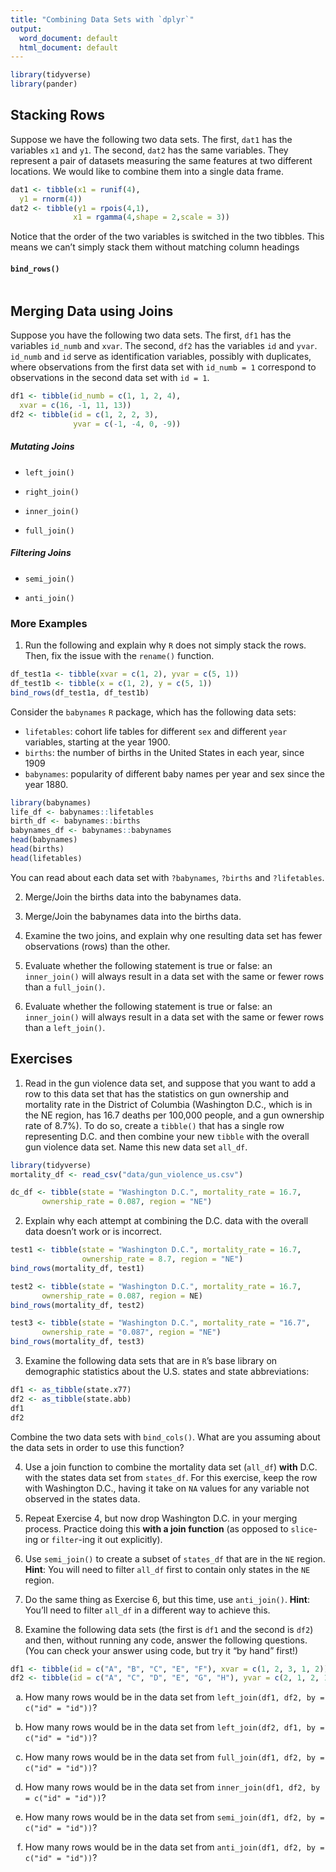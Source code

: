 ```yaml
---
title: "Combining Data Sets with `dplyr`"
output:
  word_document: default
  html_document: default
---
```


```r
library(tidyverse)
library(pander)
```


## Stacking Rows

Suppose we have the following two data sets. The first, `dat1` has the variables `x1` and `y1`. The second, `dat2` has the same variables. They represent a pair of datasets measuring the same features at two different locations. We would like to combine them into a single data frame.

```r
dat1 <- tibble(x1 = runif(4),
  y1 = rnorm(4))
dat2 <- tibble(y1 = rpois(4,1),
              x1 = rgamma(4,shape = 2,scale = 3))

```

Notice that the order of the two variables is switched in the two tibbles. This means we can't simply stack them without matching column headings

#### `bind_rows()`

```r
```


## Merging Data using Joins

Suppose you have the following two data sets. The first, `df1` has the variables `id_numb` and `xvar`. The second, `df2` has the variables `id` and `yvar`. `id_numb` and `id` serve as identification variables, possibly with duplicates, where observations from the first data set with `id_numb = 1` correspond to observations in the second data set with `id = 1`.



```r
df1 <- tibble(id_numb = c(1, 1, 2, 4),
  xvar = c(16, -1, 11, 13))
df2 <- tibble(id = c(1, 2, 2, 3),
              yvar = c(-1, -4, 0, -9))
```

##### Mutating Joins

* `left_join()`

* `right_join()`

* `inner_join()`

* `full_join()`


##### Filtering Joins

* `semi_join()`


* `anti_join()`



### More Examples


1. Run the following and explain why `R` does not simply stack the rows. Then, fix the issue with the `rename()` function.

```r
df_test1a <- tibble(xvar = c(1, 2), yvar = c(5, 1))
df_test1b <- tibble(x = c(1, 2), y = c(5, 1))
bind_rows(df_test1a, df_test1b)
```



Consider the `babynames` `R` package, which has the following data sets:

* `lifetables`: cohort life tables for different `sex` and different `year` variables, starting at the year 1900.
* `births`: the number of births in the United States in each year, since 1909
* `babynames`: popularity of different baby names per year and sex since the year 1880.

```r
library(babynames)
life_df <- babynames::lifetables
birth_df <- babynames::births
babynames_df <- babynames::babynames
head(babynames)
head(births)
head(lifetables)
```

You can read about each data set with `?babynames`, `?births` and `?lifetables`.

2. Merge/Join the births data into the babynames data.

3. Merge/Join the babynames data into the births data.

4. Examine the two joins, and explain why one resulting data set has fewer observations (rows) than the other.

5. Evaluate whether the following statement is true or false: an `inner_join()` will always result in a data set with the same or fewer rows than a `full_join()`.

6. Evaluate whether the following statement is true or false: an `inner_join()` will always result in a data set with the same or fewer rows than a `left_join()`.


## Exercises

1. Read in the gun violence data set, and suppose that you want to add a row to this data set that has the statistics on gun ownership and mortality rate in the District of Columbia (Washington D.C., which is in the NE region, has 16.7 deaths per 100,000 people, and a gun ownership rate of 8.7%). To do so, create a `tibble()` that has a single row representing D.C. and then combine your new `tibble` with the overall gun violence data set. Name this new data set `all_df`.

```r
library(tidyverse)
mortality_df <- read_csv("data/gun_violence_us.csv")
```

```r
dc_df <- tibble(state = "Washington D.C.", mortality_rate = 16.7,
       ownership_rate = 0.087, region = "NE")
```

2. Explain why each attempt at combining the D.C. data with the overall data doesn't work or is incorrect.

```r
test1 <- tibble(state = "Washington D.C.", mortality_rate = 16.7,
                ownership_rate = 8.7, region = "NE")
bind_rows(mortality_df, test1)

test2 <- tibble(state = "Washington D.C.", mortality_rate = 16.7,
       ownership_rate = 0.087, region = NE)
bind_rows(mortality_df, test2)

test3 <- tibble(state = "Washington D.C.", mortality_rate = "16.7",
       ownership_rate = "0.087", region = "NE")
bind_rows(mortality_df, test3)
```

3. Examine the following data sets that are in `R`'s base library on demographic statistics about the U.S. states and state abbreviations:

```r
df1 <- as_tibble(state.x77)
df2 <- as_tibble(state.abb)
df1
df2
```

Combine the two data sets with `bind_cols()`. What are you assuming about the data sets in order to use this function? 

4. Use a join function to combine the mortality data set (`all_df`) __with__ D.C. with the states data set from `states_df`. For this exercise, keep the row with Washington D.C., having it take on `NA` values for any variable not observed in the states data.

5. Repeat Exercise 4, but now drop Washington D.C. in your merging process. Practice doing this __with a join function__ (as opposed to `slice`-ing or `filter`-ing it out explicitly).

6. Use `semi_join()` to create a subset of `states_df` that are in the `NE` region. __Hint__: You will need to filter `all_df` first to contain only states in the `NE` region.

7. Do the same thing as Exercise 6, but this time, use `anti_join()`. __Hint__: You'll need to filter `all_df` in a different way to achieve this.

8. Examine the following data sets (the first is `df1` and the second is `df2`) and then, without running any code, answer the following questions. (You can check your answer using code, but try it "by hand" first!)

```r
df1 <- tibble(id = c("A", "B", "C", "E", "F"), xvar = c(1, 2, 3, 1, 2))
df2 <- tibble(id = c("A", "C", "D", "E", "G", "H"), yvar = c(2, 1, 2, 1, 1, 4))
```

a. How many rows would be in the data set from `left_join(df1, df2, by = c("id" = "id"))`?


b. How many rows would be in the data set from `left_join(df2, df1, by = c("id" = "id"))`?

c. How many rows would be in the data set from `full_join(df1, df2, by = c("id" = "id"))`?

d. How many rows would be in the data set from `inner_join(df1, df2, by = c("id" = "id"))`?

e. How many rows would be in the data set from `semi_join(df1, df2, by = c("id" = "id"))`?

f. How many rows would be in the data set from `anti_join(df1, df2, by = c("id" = "id"))`?

